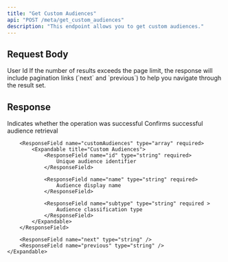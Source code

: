 ```yaml
---
title: "Get Custom Audiences"
api: "POST /meta/get_custom_audiences"
description: "This endpoint allows you to get custom audiences."
---
```


## Request Body

<ParamField body="userId" type="string" required>
	User Id
</ParamField>
<ParamField body="pagination" type="string">
	If the number of results exceeds the page limit, the response will include
	pagination links (`next` and `previous`) to help you navigate through the
	result set.
</ParamField>

## Response

<ResponseField name="success" type="boolean" required>
	Indicates whether the operation was successful
</ResponseField>

<ResponseField name="results" type="object" required>
	<Expandable title="Results Object">
		<ResponseField name="success" type="boolean" required>
			Confirms successful audience retrieval
		</ResponseField>

    	<ResponseField name="customAudiences" type="array" required>
            <Expandable title="Custom Audiences">
                <ResponseField name="id" type="string" required>
                    Unique audience identifier
                </ResponseField>

                <ResponseField name="name" type="string" required>
                    Audience display name
                </ResponseField>

                <ResponseField name="subtype" type="string" required >
                    Audience classification type
                </ResponseField>
            </Expandable>
        </ResponseField>

    	<ResponseField name="next" type="string" />
    	<ResponseField name="previous" type="string" />
    </Expandable>

</ResponseField>
